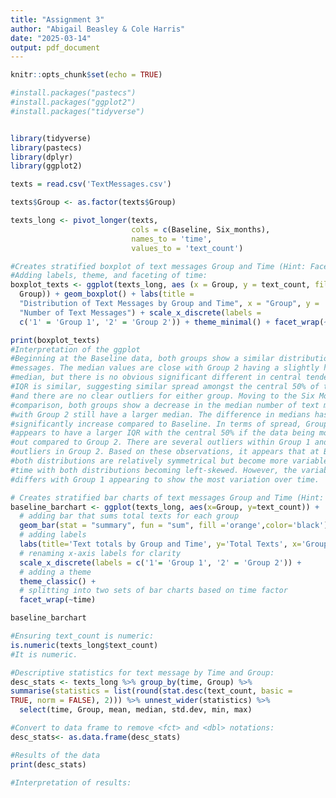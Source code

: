 ```yaml
---
title: "Assignment 3"
author: "Abigail Beasley & Cole Harris"
date: "2025-03-14"
output: pdf_document
---
```


```r
knitr::opts_chunk$set(echo = TRUE)
```

```r
#install.packages("pastecs")
#install.packages("ggplot2")
#install.packages("tidyverse")


library(tidyverse)
library(pastecs)
library(dplyr)
library(ggplot2) 
```

```r
texts = read.csv('TextMessages.csv')

```

```r
texts$Group <- as.factor(texts$Group)

texts_long <- pivot_longer(texts,
                           cols = c(Baseline, Six_months),
                           names_to = 'time',
                           values_to = 'text_count')
```

```r
#Creates stratified boxplot of text messages Group and Time (Hint: Faceted box plot)
#Adding labels, theme, and faceting of time:
boxplot_texts <- ggplot(texts_long, aes (x = Group, y = text_count, fill = 
  Group)) + geom_boxplot() + labs(title = 
  "Distribution of Text Messages by Group and Time", x = "Group", y = 
  "Number of Text Messages") + scale_x_discrete(labels = 
  c('1' = 'Group 1', '2' = 'Group 2')) + theme_minimal() + facet_wrap(~time)

print(boxplot_texts)
#Interpretation of the ggplot
#Beginning at the Baseline data, both groups show a similar distribution of text
#messages. The median values are close with Group 2 having a slightly higher
#median, but there is no obvious significant different in central tendency. The
#IQR is similar, suggesting similar spread amongst the central 50% of the data
#and there are no clear outliers for either group. Moving to the Six Months
#comparison, both groups show a decrease in the median number of text messages
#with Group 2 still have a larger median. The difference in medians has
#significantly increase compared to Baseline. In terms of spread, Group 1
#appears to have a larger IQR with the central 50% if the data being more spread
#out compared to Group 2. There are several outliers within Group 1 and only two
#outliers in Group 2. Based on these observations, it appears that at Baseline,
#both distributions are relatively symmetrical but become more variable over
#time with both distributions becoming left-skewed. However, the variability
#differs with Group 1 appearing to show the most variation over time. 

```

```r
# Creates stratified bar charts of text messages Group and Time (Hint: Faceted Bar Charts).
baseline_barchart <- ggplot(texts_long, aes(x=Group, y=text_count)) +
  # adding bar that sums total texts for each group
  geom_bar(stat = "summary", fun = "sum", fill ='orange',color='black') +
  # adding labels
  labs(title='Text totals by Group and Time', y='Total Texts', x='Group') +
  # renaming x-axis labels for clarity
  scale_x_discrete(labels = c('1'= 'Group 1', '2' = 'Group 2')) +
  # adding a theme 
  theme_classic() +
  # splitting into two sets of bar charts based on time factor
  facet_wrap(~time)

baseline_barchart
```

```r
#Ensuring text_count is numeric:
is.numeric(texts_long$text_count)
#It is numeric.

#Descriptive statistics for text message by Time and Group:
desc_stats <- texts_long %>% group_by(time, Group) %>% 
summarise(statistics = list(round(stat.desc(text_count, basic = 
TRUE, norm = FALSE), 2))) %>% unnest_wider(statistics) %>% 
  select(time, Group, mean, median, std.dev, min, max)

#Convert to data frame to remove <fct> and <dbl> notations:
desc_stats<- as.data.frame(desc_stats)

#Results of the data
print(desc_stats)

#Interpretation of results:


```
